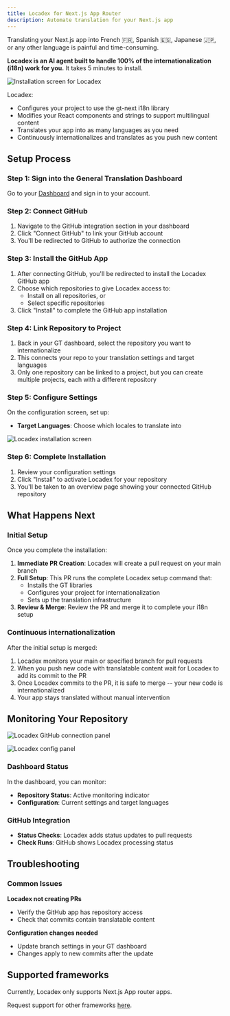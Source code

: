 ```yaml
---
title: Locadex for Next.js App Router
description: Automate translation for your Next.js app
---
```


Translating your Next.js app into French 🇫🇷, Spanish 🇪🇸, Japanese 🇯🇵, or any other language is painful and time-consuming.

**Locadex is an AI agent built to handle 100% of the internationalization (i18n) work for you.**
It takes 5 minutes to install.

![Installation screen for Locadex](/screenshots/locadex-install.png)

Locadex:
* Configures your project to use the gt-next i18n library
* Modifies your React components and strings to support multilingual content
* Translates your app into as many languages as you need
* Continuously internationalizes and translates as you push new content

## Setup Process

### Step 1: Sign into the General Translation Dashboard

Go to your [Dashboard](https://dash.generaltranslation.com) and sign in to your account.

### Step 2: Connect GitHub

1. Navigate to the GitHub integration section in your dashboard
2. Click "Connect GitHub" to link your GitHub account
3. You'll be redirected to GitHub to authorize the connection

### Step 3: Install the GitHub App

1. After connecting GitHub, you'll be redirected to install the Locadex GitHub app
2. Choose which repositories to give Locadex access to:
   - Install on all repositories, or
   - Select specific repositories
3. Click "Install" to complete the GitHub app installation

### Step 4: Link Repository to Project

1. Back in your GT dashboard, select the repository you want to internationalize
2. This connects your repo to your translation settings and target languages
3. Only one repository can be linked to a project, but you can create multiple projects, each with a different repository

### Step 5: Configure Settings

On the configuration screen, set up:

- **Target Languages**: Choose which locales to translate into

![Locadex installation screen](/locadex-screenshots/locadex-installation.png)

### Step 6: Complete Installation

1. Review your configuration settings
2. Click "Install" to activate Locadex for your repository
3. You'll be taken to an overview page showing your connected GitHub repository

## What Happens Next

### Initial Setup

Once you complete the installation:

1. **Immediate PR Creation**: Locadex will create a pull request on your main branch
2. **Full Setup**: This PR runs the complete Locadex setup command that:
   - Installs the GT libraries
   - Configures your project for internationalization
   - Sets up the translation infrastructure
3. **Review & Merge**: Review the PR and merge it to complete your i18n setup

### Continuous internationalization

After the initial setup is merged:

1. Locadex monitors your main or specified branch for pull requests
2. When you push new code with translatable content wait for Locadex to add its commit to the PR
3. Once Locadex commits to the PR, it is safe to merge -- your new code is internationalized
4. Your app stays translated without manual intervention

## Monitoring Your Repository

![Locadex GitHub connection panel](/locadex-screenshots/locadex-github-connection.png)

![Locadex config panel](/locadex-screenshots/locadex-config.png)


### Dashboard Status

In the dashboard, you can monitor:

- **Repository Status**: Active monitoring indicator
- **Configuration**: Current settings and target languages

### GitHub Integration

- **Status Checks**: Locadex adds status updates to pull requests
- **Check Runs**: GitHub shows Locadex processing status


## Troubleshooting

### Common Issues

**Locadex not creating PRs**
- Verify the GitHub app has repository access
- Check that commits contain translatable content

**Configuration changes needed**
- Update branch settings in your GT dashboard
- Changes apply to new commits after the update

## Supported frameworks

Currently, Locadex only supports Next.js App router apps. 

Request support for other frameworks [here](https://github.com/generaltranslation/gt/issues/new?assignees=&labels=enhancement&projects=&template=feature_request.md&title=Locadex+Feature+Request%3A+%5BFramework%5D).